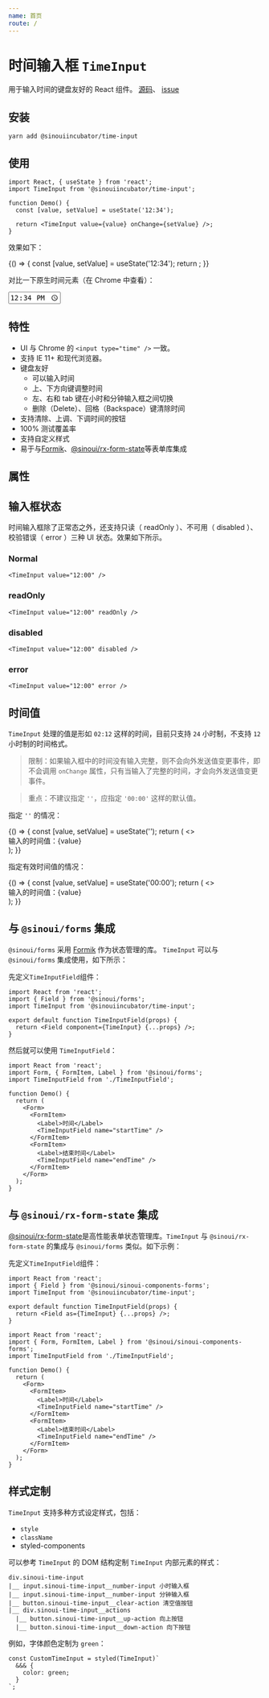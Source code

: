 ```yaml
---
name: 首页
route: /
---
```



# 时间输入框 `TimeInput`

用于输入时间的键盘友好的 React 组件。 [源码](https://github.com/sinouiincubator/time-input)、 [issue](https://github.com/sinouiincubator/time-input/issues)

## 安装

```shell
yarn add @sinouiincubator/time-input
```

## 使用

```tsx
import React, { useState } from 'react';
import TimeInput from '@sinouiincubator/time-input';

function Demo() {
  const [value, setValue] = useState('12:34');

  return <TimeInput value={value} onChange={setValue} />;
}
```

效果如下：

<Playground>
  {() => {
    const [value, setValue] = useState('12:34');
    return <TimeInput value={value} onChange={setValue} />;
  }}
</Playground>

对比一下原生时间元素（在 Chrome 中查看）：

<Playground>
  <input type="time" value="12:34" />
</Playground>

## 特性

- UI 与 Chrome 的 `<input type="time" />` 一致。
- 支持 IE 11+ 和现代浏览器。
- 键盘友好
  - 可以输入时间
  - 上、下方向键调整时间
  - 左、右和 tab 键在小时和分钟输入框之间切换
  - 删除（Delete）、回格（Backspace）键清除时间
- 支持清除、上调、下调时间的按钮
- 100% 测试覆盖率
- 支持自定义样式
- 易于与[Formik](https://jaredpalmer.com/formik/)、[@sinoui/rx-form-state](https://sinoui.github.io/sinoui-forms-library/)等表单库集成

## 属性

<Props of={TimeInput} />

## 输入框状态

时间输入框除了正常态之外，还支持只读（ readOnly ）、不可用（ disabled ）、校验错误（ error ）三种 UI 状态。效果如下所示。

### Normal

<TimeInput value="12:00" />

```tsx
<TimeInput value="12:00" />
```

### readOnly

<TimeInput value="12:00" readOnly />

```tsx
<TimeInput value="12:00" readOnly />
```

### disabled

<TimeInput value="12:00" disabled />

```tsx
<TimeInput value="12:00" disabled />
```

### error

<TimeInput value="12:00" error />

```tsx
<TimeInput value="12:00" error />
```

## 时间值

`TimeInput` 处理的值是形如 `02:12` 这样的时间，目前只支持 `24` 小时制，不支持 `12` 小时制的时间格式。

> 限制：如果输入框中的时间没有输入完整，则不会向外发送值变更事件，即不会调用 `onChange` 属性，只有当输入了完整的时间，才会向外发送值变更事件。

> 重点：不建议指定 `''`，应指定 `'00:00'` 这样的默认值。

指定 `''` 的情况：

<Playground>
  {() => {
    const [value, setValue] = useState('');
    return (
      <>
        <TimeInput value={value} onChange={setValue} />
        <div>输入的时间值：{value}</div>
      </>
    );
  }}
</Playground>

指定有效时间值的情况：

<Playground>
  {() => {
    const [value, setValue] = useState('00:00');
    return (
      <>
        <TimeInput value={value} onChange={setValue} />
        <div>输入的时间值：{value}</div>
      </>
    );
  }}
</Playground>

## 与 `@sinoui/forms` 集成

`@sinoui/forms` 采用 [Formik](https://jaredpalmer.com/formik/) 作为状态管理的库。 `TimeInput` 可以与 `@sinoui/forms` 集成使用，如下所示：

先定义`TimeInputField`组件：

```tsx
import React from 'react';
import { Field } from '@sinoui/forms';
import TimeInput from '@sinouiincubator/time-input';

export default function TimeInputField(props) {
  return <Field component={TimeInput} {...props} />;
}
```

然后就可以使用 `TimeInputField`：

```tsx
import React from 'react';
import Form, { FormItem, Label } from '@sinoui/forms';
import TimeInputField from './TimeInputField';

function Demo() {
  return (
    <Form>
      <FormItem>
        <Label>时间</Label>
        <TimeInputField name="startTime" />
      </FormItem>
      <FormItem>
        <Label>结束时间</Label>
        <TimeInputField name="endTime" />
      </FormItem>
    </Form>
  );
}
```

## 与 `@sinoui/rx-form-state` 集成

[@sinoui/rx-form-state](https://sinoui.github.io/sinoui-forms-library/)是高性能表单状态管理库。`TimeInput` 与 `@sinoui/rx-form-state` 的集成与 `@sinoui/forms` 类似。如下示例：

先定义`TimeInputField`组件：

```tsx
import React from 'react';
import { Field } from '@sinoui/sinoui-components-forms';
import TimeInput from '@sinouiincubator/time-input';

export default function TimeInputField(props) {
  return <Field as={TimeInput} {...props} />;
}
```

```tsx
import React from 'react';
import { Form, FormItem, Label } from '@sinoui/sinoui-components-forms';
import TimeInputField from './TimeInputField';

function Demo() {
  return (
    <Form>
      <FormItem>
        <Label>时间</Label>
        <TimeInputField name="startTime" />
      </FormItem>
      <FormItem>
        <Label>结束时间</Label>
        <TimeInputField name="endTime" />
      </FormItem>
    </Form>
  );
}
```

## 样式定制

`TimeInput` 支持多种方式设定样式，包括：

- `style`
- `className`
- styled-components

可以参考 `TimeInput` 的 DOM 结构定制 `TimeInput` 内部元素的样式：

```
div.sinoui-time-input
|__ input.sinoui-time-input__number-input 小时输入框
|__ input.sinoui-time-input__number-input 分钟输入框
|__ button.sinoui-time-input__clear-action 清空值按钮
|__ div.sinoui-time-input__actions
  |__ button.sinoui-time-input__up-action 向上按钮
  |__ button.sinoui-time-input__down-action 向下按钮
```

例如，字体颜色定制为 `green`：

```tsx
const CustomTimeInput = styled(TimeInput)`
  &&& {
    color: green;
  }
`;
```

<Playground>
  <CustomStyleTimeInput />
</Playground>
